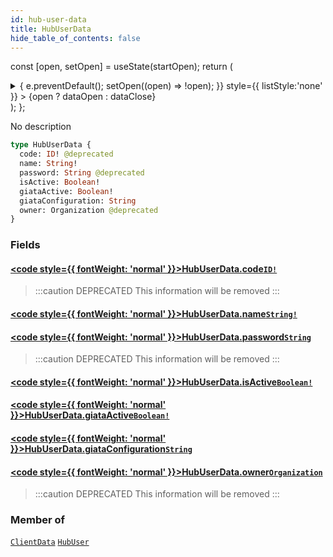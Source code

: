```yaml
---
id: hub-user-data
title: HubUserData
hide_table_of_contents: false
---
```






const [open, setOpen] = useState(startOpen);
return (
<details {...(open ? { open: true } : {})} className="details" style={{ border:'none', boxShadow:'none', background:'var(--ifm-background-color)' }}>
<summary
onClick={(e) => {
e.preventDefault();
setOpen((open) => !open);
}}
style={{ listStyle:'none' }} >
{open ? dataOpen : dataClose}
</summary>
{open && children}
</details>
);
};

No description

```graphql
type HubUserData {
  code: ID! @deprecated
  name: String!
  password: String @deprecated
  isActive: Boolean!
  giataActive: Boolean!
  giataConfiguration: String
  owner: Organization @deprecated
}
```

### Fields

#### [<code style={{ fontWeight: 'normal' }}>HubUserData.<b>code</b></code>](#)<Bullet />[`ID!`](/api/scalars/id) <Badge class="badge badge--deprecated badge--secondary" text="deprecated"/> <Badge class="badge badge--secondary" text="non-null"/> <Badge class="badge badge--secondary" text="scalar"/>

> :::caution DEPRECATED
> This information will be removed
> :::

#### [<code style={{ fontWeight: 'normal' }}>HubUserData.<b>name</b></code>](#)<Bullet />[`String!`](/api/scalars/string) <Badge class="badge badge--secondary" text="non-null"/> <Badge class="badge badge--secondary" text="scalar"/>

>

#### [<code style={{ fontWeight: 'normal' }}>HubUserData.<b>password</b></code>](#)<Bullet />[`String`](/api/scalars/string) <Badge class="badge badge--deprecated badge--secondary" text="deprecated"/> <Badge class="badge badge--secondary" text="scalar"/>

> :::caution DEPRECATED
> This information will be removed
> :::

#### [<code style={{ fontWeight: 'normal' }}>HubUserData.<b>isActive</b></code>](#)<Bullet />[`Boolean!`](/api/scalars/boolean) <Badge class="badge badge--secondary" text="non-null"/> <Badge class="badge badge--secondary" text="scalar"/>

>

#### [<code style={{ fontWeight: 'normal' }}>HubUserData.<b>giataActive</b></code>](#)<Bullet />[`Boolean!`](/api/scalars/boolean) <Badge class="badge badge--secondary" text="non-null"/> <Badge class="badge badge--secondary" text="scalar"/>

>

#### [<code style={{ fontWeight: 'normal' }}>HubUserData.<b>giataConfiguration</b></code>](#)<Bullet />[`String`](/api/scalars/string) <Badge class="badge badge--secondary" text="scalar"/>

>

#### [<code style={{ fontWeight: 'normal' }}>HubUserData.<b>owner</b></code>](#)<Bullet />[`Organization`](/api/objects/organization) <Badge class="badge badge--deprecated badge--secondary" text="deprecated"/> <Badge class="badge badge--secondary" text="object"/>

> :::caution DEPRECATED
> This information will be removed
> :::

### Member of

[`ClientData`](/api/objects/client-data) <Badge class="badge badge--secondary" text="object"/><Bullet />[`HubUser`](/api/objects/hub-user) <Badge class="badge badge--secondary" text="object"/>
